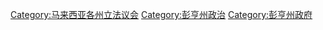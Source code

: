 {{commons category|Pahang State Legislative Assembly}}

[[Category:马来西亚各州立法议会|Category:马来西亚各州立法议会]]
[[Category:彭亨州政治|Category:彭亨州政治]]
[[Category:彭亨州政府|Category:彭亨州政府]]
